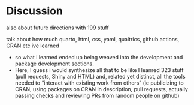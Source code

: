# Discussion {.unnumbered}

also about future directions with 199 stuff

talk about how much quarto, html, css, yaml, qualtrics, github actions, CRAN etc ive learned


 - so what i learned ended up being weaved into the development and package development sections. 
 - Here, I guess i would synthesize all that to be like I leanred 323 stuff (pull requests, Shiny and HTML) and, related yet distinct, all the tools needed to "interact with existing work from others" (ie publicizing to CRAN, using packages on CRAN in description, pull requests, actually passing checks and reviewing PRs from random people on github)